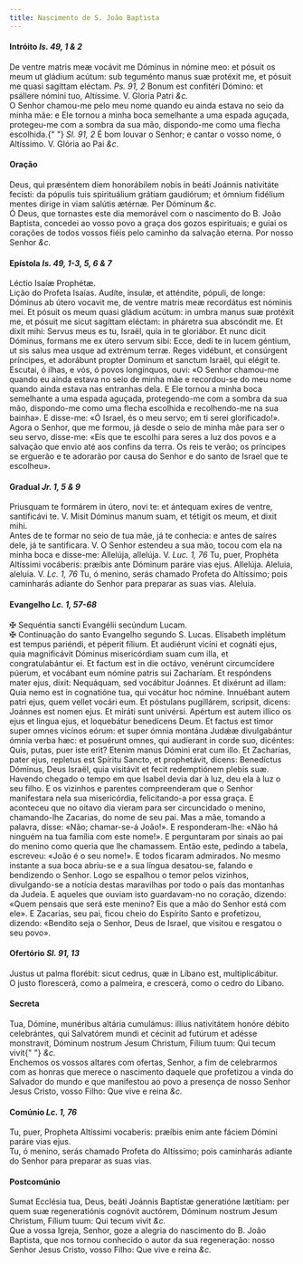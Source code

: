 ```yaml
---
title: Nascimento de S. João Baptista
---
```


<h4 class="text-center">
  Intróito <em>Is. 49, 1 & 2</em>
</h4>
<div class="grid grid-cols-2 gap-5">
  <span class="text-justify">
    De ventre matris meæ vocávit me Dóminus in nómine meo: et pósuit os meum ut
    gládium acútum: sub teguménto manus suæ protéxit me, et pósuit me quasi
    sagíttam eléctam. <em>Ps. 91, 2</em> Bonum est confitéri Dómino: et psállere
    nómini tuo, Altíssime. V. Gloria Patri <em>&c.</em>
  </div>
  <span class="text-justify">
    O Senhor chamou-me pelo meu nome quando eu ainda estava no seio da minha
    mãe: e Ele tornou a minha boca semelhante a uma espada aguçada, protegeu-me
    com a sombra da sua mão, dispondo-me como uma flecha escolhida.{" "}
    <em>Sl. 91, 2</em> É bom louvar o Senhor; e cantar o vosso nome, ó
    Altíssimo. V. Glória ao Pai <em>&c.</em>
  </span>
</div>

<h4 class="text-center">Oração</h4>
<div class="grid grid-cols-2 gap-5">
  <span class="text-justify">
    Deus, qui præséntem diem honorábilem nobis in beáti Joánnis nativitáte
    fecísti: da pópulis tuis spirituálium grátiam gaudiórum; et ómnium fidélium
    mentes dirige in viam salútis ætérnæ. Per Dóminum <em>&c.</em>
  </div>
  <span class="text-justify">
    Ó Deus, que tornastes este dia memorável com o nascimento do B. João
    Baptista, concedei ao vosso povo a graça dos gozos espirituais; e guiai os
    corações de todos vossos fiéis pelo caminho da salvação eterna. Por nosso
    Senhor <em>&c.</em>
  </span>
</div>

<h4 class="text-center">
  Epístola <em>Is. 49, 1-3, 5, 6 & 7</em>
</h4>
<div class="grid grid-cols-2 gap-5">
  <span class="text-justify">Léctio Isaíæ Prophétæ.</div>
  <span class="text-justify">Lição do Profeta Isaías.</div>
  <span class="text-justify">
    Audíte, ínsulæ, et atténdite, pópuli, de longe: Dóminus ab útero vocavit me,
    de ventre matris meæ recordátus est nóminis mei. Et pósuit os meum quasi
    gládium acútum: in umbra manus suæ protéxit me, et pósuit me sicut sagíttam
    eléctam: in pháretra sua abscóndit me. Et dixit mihi: Servus meus es tu,
    Israël, quia in te gloriábor. Et nunc dicit Dóminus, formans me ex útero
    servum sibi: Ecce, dedi te in lucem géntium, ut sis salus mea usque ad
    extrémum terræ. Reges vidébunt, et consúrgent príncipes, et adorábunt
    propter Dominum et sanctum Israël, qui elégit te.
  </div>
  <span class="text-justify">
    Escutai, ó ilhas, e vós, ó povos longínquos, ouvi: «O Senhor chamou-me
    quando eu ainda estava no seio de minha mãe e recordou-se do meu nome quando
    ainda estava nas entranhas dela. E Ele tornou a minha boca semelhante a uma
    espada aguçada, protegendo-me com a sombra da sua mão, dispondo-me como uma
    flecha escolhida e recolhendo-me na sua bainha». E disse-me: «Ó Israel, és o
    meu servo; em ti serei glorificado!». Agora o Senhor, que me formou, já
    desde o seio de minha mãe para ser o seu servo, disse-me: «Eis que te
    escolhi para seres a luz dos povos e a salvação que envio até aos confins da
    terra. Os reis te verão; os príncipes se erguerão e te adorarão por causa do
    Senhor e do santo de Israel que te escolheu».
  </span>
</div>

<h4 class="text-center">
  Gradual <em>Jr. 1, 5 & 9</em>
</h4>
<div class="grid grid-cols-2 gap-5">
  <span class="text-justify">
    Priusquam te formárem in útero, novi te: et ántequam exíres de ventre,
    santificávi te. V. Misit Dóminus manum suam, et tétigit os meum, et dixit
    mihi.
  </div>
  <span class="text-justify">
    Antes de te formar no seio de tua mãe, já te conhecia: e antes de saíres
    dele, já te santificara. V. O Senhor estendeu a sua mão, tocou com ela na
    minha boca e disse-me:
  </div>
  <span class="text-justify">
    Allelúja, allelúja. V. <em>Luc. 1, 76</em> Tu, puer, Prophéta Altíssimi
    vocáberis: præíbis ante Dóminum paráre vias ejus. Allelúja.
  </div>
  <span class="text-justify">
    Aleluia, aleluia. V. <em>Lc. 1, 76</em> Tu, ó menino, serás chamado Profeta
    do Altíssimo; pois caminharás adiante do Senhor para preparar as suas vias.
    Aleluia.
  </span>
</div>

<h4 class="text-center">
  Evangelho <em>Lc. 1, 57-68</em>
</h4>
<div class="grid grid-cols-2 gap-5">
  <span class="text-justify">
    <span class="text-danger">&#10016;</span> Sequéntia sancti Evangélii
    secúndum Lucam.
  </div>
  <span class="text-justify">
    <span class="text-danger">&#10016;</span> Continuação do santo Evangelho
    segundo S. Lucas.
  </div>
  <span class="text-justify">
    Elísabeth implétum est tempus pariéndi, et péperit fílium. Et audiérunt
    vicíni et cognáti ejus, quia magnificávit Dóminus misericórdiam suam cum
    illa, et congratulabántur ei. Et factum est in die octávo, venérunt
    circumcídere púerum, et vocábant eum nómine patris sui Zacharíam. Et
    respóndens mater ejus, dixit: Nequáquam, sed vocábitur Joánnes. Et dixérunt
    ad illam: Quia nemo est in cognatióne tua, qui vocátur hoc nómine. Innuébant
    autem patri ejus, quem vellet vocári eum. Et póstulans pugillárem, scripsit,
    dicens: Joánnes est nomen ejus. Et miráti sunt univérsi. Apértum est autem
    illico os ejus et lingua ejus, et loquebátur benedícens Deum. Et factus est
    timor super omnes vicínos eórum: et super ómnia montána Judǽæ divulgabántur
    ómnia verba hæc: et posuérunt omnes, qui audíerant in corde suo, dicéntes:
    Quis, putas, puer iste erit? Etenim manus Dómini erat cum illo. Et
    Zacharías, pater ejus, repletus est Spíritu Sancto, et prophetávit, dicens:
    Benedíctus Dóminus, Deus Israël, quia visitávit et fecit redemptiónem plebis
    suæ.
  </div>
  <span class="text-justify">
    Havendo chegado o tempo em que Isabel devia dar à luz, deu ela à luz o seu
    filho. E os vizinhos e parentes compreenderam que o Senhor manifestara nela
    sua misericórdia, felicitando-a por essa graça. E aconteceu que no oitavo
    dia vieram para ser circuncidado o menino, chamando-lhe Zacarias, do nome de
    seu pai. Mas a mãe, tomando a palavra, disse: «Não; chamar-se-á João!». E
    responderam-lhe: «Não há ninguém na tua família com este nome!». E
    perguntaram por sinais ao pai do menino como queria que lhe chamassem. Então
    este, pedindo a tabela, escreveu: «João é o seu nome!». E todos ficaram
    admirados. No mesmo instante a sua boca abriu-se e a sua língua desatou-se,
    falando e bendizendo o Senhor. Logo se espalhou o temor pelos vizinhos,
    divulgando-se a notícia destas maravilhas por todo o país das montanhas da
    Judeia. E aqueles que ouviam isto guardavam-no no coração, dizendo: «Quem
    pensais que será este menino? Eis que a mão do Senhor está com ele». E
    Zacarias, seu pai, ficou cheio do Espírito Santo e profetizou, dizendo:
    «Bendito seja o Senhor, Deus de Israel, que visitou e resgatou o seu povo».
  </span>
</div>

<h4 class="text-center">
  Ofertório <em>Sl. 91, 13</em>
</h4>
<div class="grid grid-cols-2 gap-5">
  <span class="text-justify">
    Justus ut palma florébit: sicut cedrus, quæ in Líbano est, multiplicábitur.
  </div>
  <span class="text-justify">
    O justo florescerá, como a palmeira, e crescerá, como o cedro do Líbano.
  </span>
</div>

<h4 class="text-center">Secreta</h4>
<div class="grid grid-cols-2 gap-5">
  <span class="text-justify">
    Tua, Dómine, munéribus altária cumulámus: illíus nativitátem honóre débito
    celebrántes, qui Salvatórem mundi et cécinit ad futúrum et adésse
    monstravit, Dóminum nostrum Jesum Christum, Fílium tuum: Qui tecum vivit{" "}
    <em>&c.</em>
  </div>
  <span class="text-justify">
    Enchemos os vossos altares com ofertas, Senhor, a fim de celebrarmos com as
    honras que merece o nascimento daquele que profetizou a vinda do Salvador do
    mundo e que manifestou ao povo a presença de nosso Senhor Jesus Cristo,
    vosso Filho: Que vive e reina <em>&c.</em>
  </span>
</div>

<h4 class="text-center">
  Comúnio <em>Lc. 1, 76</em>
</h4>
<div class="grid grid-cols-2 gap-5">
  <span class="text-justify">
    Tu, puer, Propheta Altíssimi vocaberis: præíbis enim ante fáciem Dómini
    paráre vias ejus.
  </div>
  <span class="text-justify">
    Tu, ó menino, serás chamado Profeta do Altíssimo; pois caminharás adiante do
    Senhor para preparar as suas vias.
  </span>
</div>

<h4 class="text-center">Postcomúnio</h4>
<div class="grid grid-cols-2 gap-5">
  <span class="text-justify">
    Sumat Ecclésia tua, Deus, beáti Joánnis Baptístæ generatióne lætítiam: per
    quem suæ regeneratiónis cognóvit auctórem, Dóminum nostrum Jesum Christum,
    Fílium tuum: Qui tecum vivit <em>&c.</em>
  </div>
  <span class="text-justify">
    Que a vossa Igreja, Senhor, goze a alegria do nascimento do B. João
    Baptista, que nos tornou conhecido o autor da sua regeneração: nosso Senhor
    Jesus Cristo, vosso Filho: Que vive e reina <em>&c.</em>
  </span>
</div>
